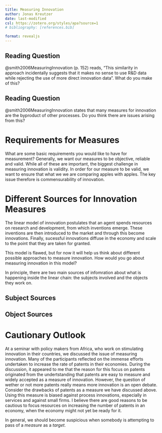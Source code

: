```yaml
---
title: Measuring Innovation
author: Jonas Kreutzer
date: last-modified
csl: https://zotero.org/styles/apa?source=1
# bibliography: [references.bib]

format: revealjs
---
```


::: {.callout-warning icon="false"}
## <i class="bi bi-book"></i> Reading Question

@smith2006MeasuringInnovation (p. 152) reads, "This similarity in approach incidentally suggests that it makes no sense to use R&D data while rejecting the use of more direct innovation data".
What do you make of this?

:::

::: {.callout-warning icon="false"}
## <i class="bi bi-book"></i> Reading Question

@smith2006MeasuringInnovation states that many measures for innovation are the byproduct of other processes.
Do you think there are issues arising from this?
<!---Think about e.g. patent race  --->
:::

# Requirements for Measures

What are some basic requirements you would like to have for measurement?
Generally, we want our measures to be objective, reliable and valid.
While all of these are important, the biggest challenge in measuring innovation is validity. 
In order for our measure to be valid, we want to ensure that what we we are comparing apples with apples.
The key issue therefore is commensurability of innovation.

# Different Sources for Innovation Measures

The linear model of innovation postulates that an agent spends resources on research and development, from which inventions emerge.
These inventions are then introduced to the market and through this become innovations.
Finally, sucessful innovations diffuse in the economy and scale to the point that they are taken for granted.

This model is flawed, but for now it will help us think about different possible approaches to measure innovation.
How would you go about measuring innovation in this model?

In principle, there are two main sources of infomration about what is happening inside the linear chain: the subjects involved and the objects they work on.


## Subject Sources

## Object Sources


# Cautionary Outlook

At a seminar with policy makers from Africa, who work on stimulating innovation in their countries, we discussed the issue of measuring innovation.
Many of the participants reflected on the immense efforts undertaken to increase the rate of patents in their economies.
During the discussion, it appeared to me that the reason for this focus on patents originated from the undertstanding that patents are easy to measure and widely accepted as a measure of innovation.
However, the question of wether or not more patents really means more innovation is an open debate.
Consider the drawbacks of patents as a measure we have discussed above.
Using this measure is biased against process innovations, especially in services and against small firms.
I believe there are good reasons to be cautious to focus resources on increasing the number of patents in an economy, when the economy might not yet be ready for it. 

In general, we should become suspicious when somebody is attempting to pass of a *measure* as a *target*.